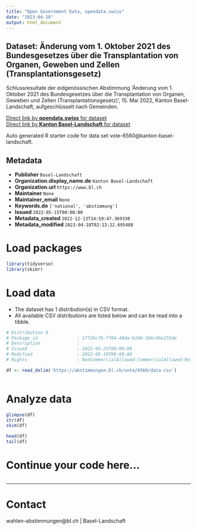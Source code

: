 ```yaml
---
title: "Open Government Data, opendata.swiss"
date: "2023-04-18"
output: html_document
---
```


## Dataset: Änderung vom 1. Oktober 2021 des Bundesgesetzes über die Transplantation von Organen, Geweben und ZeIlen (Transplantationsgesetz)

Schlussresultate der eidgenössischen Abstimmung 'Änderung vom 1. Oktober 2021 des Bundesgesetzes über die Transplantation von Organen, Geweben und ZeIlen (Transplantationsgesetz)', 15. Mai 2022, Kanton Basel-Landschaft, aufgeschlüsselt nach Gemeinden.

[Direct link by **opendata.swiss** for dataset](https://opendata.swiss/de/dataset/anderung-vom-1-oktober-2021-des-bundesgesetzes-uber-die-transplantation-von-organen-geweben-und1)<br>
[Direct link by **Kanton Basel-Landschaft** for dataset](https://abstimmungen.bl.ch/vote/6560/data)

Auto generated R starter code for data set vote-6560@kanton-basel-landschaft.

## Metadata

- **Publisher** `Basel-Landschaft`
- **Organization.display_name.de** `Kanton Basel-Landschaft`
- **Organization.url** `https://www.bl.ch`
- **Maintainer** `None`
- **Maintainer_email** `None`
- **Keywords.de** `['national', 'abstimmung']`
- **Issued** `2022-05-15T00:00:00`
- **Metadata_created** `2022-12-13T14:59:47.369330`
- **Metadata_modified** `2023-04-18T02:13:22.695488`


# Load packages

```r

library(tidyverse)
library(skimr)

```

# Load data

-   The dataset has 1 distribution(s) in CSV format.
-   All available CSV distributions are listed below and can be read into a tibble.

```r

# Distribution 0
# Package_id               : 17f26c7b-f784-48da-b2b8-1b6c46e155de
# Description              : 
# Issued                   : 2022-03-25T00:00:00
# Modified                 : 2022-05-19T00:00:00
# Rights                   : NonCommercialAllowed-CommercialAllowed-ReferenceRequired

df <- read_delim('https://abstimmungen.bl.ch/vote/6560/data-csv')



```

# Analyze data

```r

glimpse(df)
str(df)
skim(df)

head(df)
tail(df)

```

# Continue your code here...

```r

```

------------------------------------------------------------------------

# Contact

wahlen-abstimmungen@bl.ch | Basel-Landschaft
